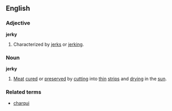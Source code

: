 ==English==

===Adjective===
'''jerky'''
# Characterized by [[jerk]]s or [[jerking]].

===Noun===
'''jerky'''
# [[Meat]] [[cured]] or [[preserved]] by [[cutting]] into [[thin]] [[strip]]s and [[drying]] in the [[sun]].

===Related terms===
* [[charqui]]